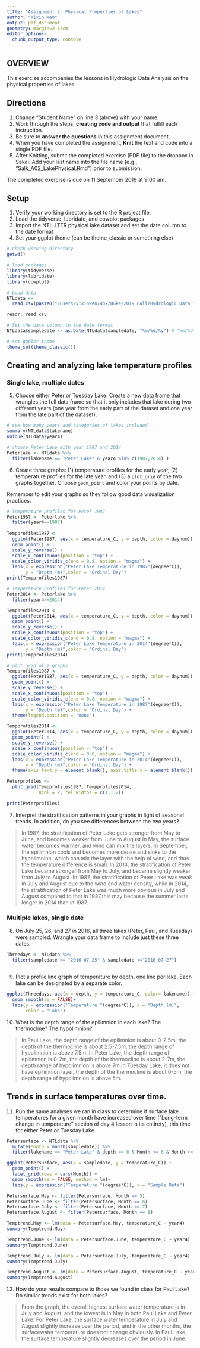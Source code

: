 ```yaml
---
title: "Assignment 2: Physical Properties of Lakes"
author: "Yixin Wem"
output: pdf_document
geometry: margin=2.54cm
editor_options: 
  chunk_output_type: console
---
```


## OVERVIEW

This exercise accompanies the lessons in Hydrologic Data Analysis on the physical properties of lakes. 

## Directions
1. Change "Student Name" on line 3 (above) with your name.
3. Work through the steps, **creating code and output** that fulfill each instruction.
4. Be sure to **answer the questions** in this assignment document.
6. When you have completed the assignment, **Knit** the text and code into a single PDF file.
8. After Knitting, submit the completed exercise (PDF file) to the dropbox in Sakai. Add your last name into the file name (e.g., "Salk_A02_LakePhysical.Rmd") prior to submission.

The completed exercise is due on 11 September 2019 at 9:00 am.

## Setup

1. Verify your working directory is set to the R project file, 
2. Load the tidyverse, lubridate, and cowplot packages
3. Import the NTL-LTER physical lake dataset and set the date column to the date format
4. Set your ggplot theme (can be theme_classic or something else)

```r
# Check working directory
getwd()

# load packages
library(tidyverse)
library(lubridate)
library(cowplot)

# Load data
NTLdata <- 
  read.csv(paste0("/Users/yixinwen/Box/Duke/2019 Fall/Hydrologic Data ", "Analysis/Hydrologic_Data_Analysis/Data/Raw/NTL-LTER_Lake_ChemistryPhysics_Raw.csv"))

readr::read_csv

# Set the date column to the date format
NTLdata$sampledate <- as.Date(NTLdata$sampledate, "%m/%d/%y") # "%m/%d/%y" dates format

# set ggplot theme
theme_set(theme_classic())
```

## Creating and analyzing lake temperature profiles

### Single lake, multiple dates

5. Choose either Peter or Tuesday Lake. Create a new data frame that wrangles the full data frame so that it only includes that lake during two different years (one year from the early part of the dataset and one year from the late part of the dataset).

```r
# see how many years and categories of lakes included
summary(NTLdata$lakename)
unique(NTLdata$year4)

# choose Peter Lake with year 1987 and 2014
Peterlake <- NTLdata %>%
  filter(lakename == "Peter Lake" & year4 %in% c(1987,2014) ) 

```

6. Create three graphs: (1) temperature profiles for the early year, (2) temperature profiles for the late year, and (3) a `plot_grid` of the two graphs together. Choose `geom_point` and color your points by date. 

Remember to edit your graphs so they follow good data visualization practices.

```r
# Temperature profiles for Peter 1987
Peter1987 <- Peterlake %>%
  filter(year4==1987)
  
Tempprofiles1987 <- 
  ggplot(Peter1987, aes(x = temperature_C, y = depth, color = daynum)) +
  geom_point() +
  scale_y_reverse() +
  scale_x_continuous(position = "top") +
  scale_color_viridis_c(end = 0.8, option = "magma") +
  labs(x = expression("Peter Lake Temperature in 1987"(degree*C)), 
       y = "Depth (m)",color = "Ordinal Day") 
print(Tempprofiles1987)

# Temperature profiles for Peter 2014
Peter2014 <- Peterlake %>%
  filter(year4==2014)

Tempprofiles2014 <- 
  ggplot(Peter2014, aes(x = temperature_C, y = depth, color = daynum)) +
  geom_point() +
  scale_y_reverse() +
  scale_x_continuous(position = "top") +
  scale_color_viridis_c(end = 0.8, option = "magma") +
  labs(x = expression("Peter Lake Temperature in 2014"(degree*C)), 
       y = "Depth (m)",color = "Ordinal Day") 
print(Tempprofiles2014)

# plot_grid of 2 graphs
Tempprofiles1987 <- 
  ggplot(Peter1987, aes(x = temperature_C, y = depth, color = daynum)) +
  geom_point() +
  scale_y_reverse() +
  scale_x_continuous(position = "top") +
  scale_color_viridis_c(end = 0.8, option = "magma") +
  labs(x = expression("Peter Lake Temperature in 1987"(degree*C)), 
       y = "Depth (m)",color = "Ordinal Day") +
  theme(legend.position = "none")

Tempprofiles2014 <- 
  ggplot(Peter2014, aes(x = temperature_C, y = depth, color = daynum)) +
  geom_point() +
  scale_y_reverse() +
  scale_x_continuous(position = "top") +
  scale_color_viridis_c(end = 0.8, option = "magma") +
  labs(x = expression("Peter Lake Temperature in 2014"(degree*C)), 
       y = "Depth (m)",color = "Ordinal Day") +
  theme(axis.text.y = element_blank(), axis.title.y = element_blank())

Peterprofiles <- 
  plot_grid(Tempprofiles1987, Tempprofiles2014,
            ncol = 2, rel_widths = c(1,1.2))
 
print(Peterprofiles)
```

7. Interpret the stratification patterns in your graphs in light of seasonal trends. In addition, do you see differences between the two years?

> In 1987, the stratification of Peter Lake gets stronger from May to June, and becomes weaker from June to August.In May, the surface water becomes warmer, and wind can mix the layers. In September, the epilimnion cools and becomes more dense and sinks to the hypolimnion, which can mix the layer with the help of wind, and thus the temperature difference is small. In 2014, the stratification of Peter Lake became stronger from May to July, and became slightly weaker from July to August. In 1987, the stratification of Peter Lake was weak in July and August due to the wind and water density, while in 2014, the stratification of Peter Lake was much more obvious in July and August compared to that in 1987,this may because the summer lasts longer in 2014 than in 1987. 

### Multiple lakes, single date 

8. On July 25, 26, and 27 in 2016, all three lakes (Peter, Paul, and Tuesday) were sampled. Wrangle your data frame to include just these three dates.

```r
Threedays <- NTLdata %>%
  filter(sampledate >= "2016-07-25" & sampledate <="2016-07-27")
  
```

9. Plot a profile line graph of temperature by depth, one line per lake. Each lake can be designated by a separate color.

```r
ggplot(Threedays, aes(x = depth, y = temperature_C, color= lakename)) +
  geom_smooth(se = FALSE)+
  labs(y = expression("Temperature "(degree*C)), x = "Depth (m)", 
       color = "Lake")

```

10. What is the depth range of the epilimnion in each lake? The thermocline? The hypolimnion?

> In Paul Lake, the depth range of the epilimnion is about 0-2.5m, the depth of the thermocline is about 2.5-7.5m, the depth range of hypolimnion is above 7.5m. In Peter Lake, the depth range of epilimnion is 0-2m, the depth of the thermocline is about 2-7m, the depth range of hypolimnion is above 7m.In Tuesday Lake, it does not have epilimnion layer, the depth of the thermocline is about 0-5m, the depth range of hypolimnion is above 5m. 

## Trends in surface temperatures over time. 
11. Run the same analyses we ran in class to determine if surface lake temperatures for a given month have increased over time ("Long-term change in temperature" section of day 4 lesson in its entirety), this time for either Peter or Tuesday Lake. 

```r
Petersurface <- NTLdata %>%
  mutate(Month = month(sampledate)) %>%
  filter(lakename == "Peter Lake" & depth == 0 & Month <= 8 & Month >= 5)

ggplot(Petersurface, aes(x = sampledate, y = temperature_C)) +
  geom_point() +
  facet_grid(rows = vars(Month)) +
  geom_smooth(se = FALSE, method = lm)+
  labs(y = expression("Temperature "(degree*C)), x = "Sample Date")

Petersurface.May <- filter(Petersurface, Month == 5)
Petersurface.June <- filter(Petersurface, Month == 6)
Petersurface.July <- filter(Petersurface, Month == 7)
Petersurface.August <- filter(Petersurface, Month == 8)

Temptrend.May <- lm(data = Petersurface.May, temperature_C ~ year4)
summary(Temptrend.May)

Temptrend.June <- lm(data = Petersurface.June, temperature_C ~ year4)
summary(Temptrend.June)

Temptrend.July <- lm(data = Petersurface.July, temperature_C ~ year4)
summary(Temptrend.July)

Temptrend.August <- lm(data = Petersurface.August, temperature_C ~ year4)
summary(Temptrend.August)
```

12. How do your results compare to those we found in class for Paul Lake? Do similar trends exist for both lakes?

> From the graph, the overall highest surface water temperature is in July and August, and the lowest is in May in both Paul Lake and Peter Lake. For Peter Lake, the surface water temperature in July and August slightly increase over the period, and in the other months, the surfacewater temperature does not change obviously. In Paul Lake, the surface temperature slightly decreases over the period in June.
